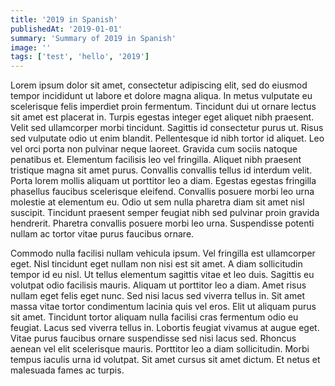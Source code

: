 ```yaml
---
title: '2019 in Spanish'
publishedAt: '2019-01-01'
summary: 'Summary of 2019 in Spanish'
image: ''
tags: ['test', 'hello', '2019']
---
```

Lorem ipsum dolor sit amet, consectetur adipiscing elit, sed do eiusmod tempor incididunt ut labore et dolore magna aliqua. In metus vulputate eu scelerisque felis imperdiet proin fermentum. Tincidunt dui ut ornare lectus sit amet est placerat in. Turpis egestas integer eget aliquet nibh praesent. Velit sed ullamcorper morbi tincidunt. Sagittis id consectetur purus ut. Risus sed vulputate odio ut enim blandit. Pellentesque id nibh tortor id aliquet. Leo vel orci porta non pulvinar neque laoreet. Gravida cum sociis natoque penatibus et. Elementum facilisis leo vel fringilla. Aliquet nibh praesent tristique magna sit amet purus. Convallis convallis tellus id interdum velit. Porta lorem mollis aliquam ut porttitor leo a diam. Egestas egestas fringilla phasellus faucibus scelerisque eleifend. Convallis posuere morbi leo urna molestie at elementum eu. Odio ut sem nulla pharetra diam sit amet nisl suscipit. Tincidunt praesent semper feugiat nibh sed pulvinar proin gravida hendrerit. Pharetra convallis posuere morbi leo urna. Suspendisse potenti nullam ac tortor vitae purus faucibus ornare.

Commodo nulla facilisi nullam vehicula ipsum. Vel fringilla est ullamcorper eget. Nisl tincidunt eget nullam non nisi est sit amet. A diam sollicitudin tempor id eu nisl. Ut tellus elementum sagittis vitae et leo duis. Sagittis eu volutpat odio facilisis mauris. Aliquam ut porttitor leo a diam. Amet risus nullam eget felis eget nunc. Sed nisi lacus sed viverra tellus in. Sit amet massa vitae tortor condimentum lacinia quis vel eros. Elit ut aliquam purus sit amet. Tincidunt tortor aliquam nulla facilisi cras fermentum odio eu feugiat. Lacus sed viverra tellus in. Lobortis feugiat vivamus at augue eget. Vitae purus faucibus ornare suspendisse sed nisi lacus sed. Rhoncus aenean vel elit scelerisque mauris. Porttitor leo a diam sollicitudin. Morbi tempus iaculis urna id volutpat. Sit amet cursus sit amet dictum. Et netus et malesuada fames ac turpis.
